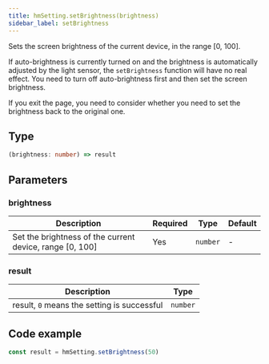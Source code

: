 ```yaml
---
title: hmSetting.setBrightness(brightness)
sidebar_label: setBrightness
---
```


Sets the screen brightness of the current device, in the range [0, 100].

If auto-brightness is currently turned on and the brightness is automatically adjusted by the light sensor, the `setBrightness` function will have no real effect. You need to turn off auto-brightness first and then set the screen brightness.

If you exit the page, you need to consider whether you need to set the brightness back to the original one.

## Type

```ts
(brightness: number) => result
```

## Parameters

### brightness

|                           Description                    | Required |   Type   | Default |
| -------------------------------------------------------- | -------- | -------- | ------ |
| Set the brightness of the current device, range [0, 100] |    Yes   | `number` |   -    |

### result

|                     Description             |   Type   |
| ------------------------------------------- | -------- |
| result, `0` means the setting is successful | `number` |

## Code example

```js
const result = hmSetting.setBrightness(50)
```
